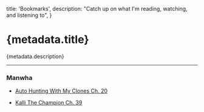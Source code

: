 
  title: 'Bookmarks',
  description: "Catch up on what I'm reading, watching, and listening to",
}

# {metadata.title}

{metadata.description}

---

### Manwha

- [<p className="flex gap-1">Auto Hunting With My Clones Ch. 20<ArrowUpRight className="mt-0.5 h-4 w-4 text-blue-600" /></p>](https://www.webtoons.com/en/action/auto-hunting-with-my-clones/list?title_no=5034)
- [<p className="flex gap-1">Kalli The Champion Ch. 39<ArrowUpRight className="mt-0.5 h-4 w-4 text-blue-600" /></p>](https://manhuaus.com/manga/kalli-the-champion)

